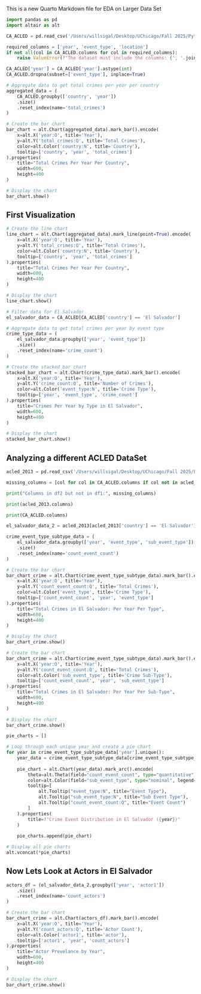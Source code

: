 This is a new Quarto Markdown file for EDA on Larger Data Set


```python
import pandas as pd
import altair as alt

CA_ACLED = pd.read_csv('/Users/willsigal/Desktop/UChicago/Fall 2025/Python Final/acled_project_data_cleaned.csv')
```


```python
required_columns = ['year', 'event_type', 'location']
if not all(col in CA_ACLED.columns for col in required_columns):
    raise ValueError(f"The dataset must include the columns: {', '.join(required_columns)}")

```


```python
CA_ACLED['year'] = CA_ACLED['year'].astype(int)
CA_ACLED.dropna(subset=['event_type'], inplace=True)

# Aggregate data to get total crimes per year per country
aggregated_data = (
    CA_ACLED.groupby(['country', 'year'])
    .size()
    .reset_index(name='total_crimes')
)

# Create the bar chart
bar_chart = alt.Chart(aggregated_data).mark_bar().encode(
    x=alt.X('year:O', title='Year'),
    y=alt.Y('total_crimes:Q', title='Total Crimes'),
    color=alt.Color('country:N', title='Country'),
    tooltip=['country', 'year', 'total_crimes']
).properties(
    title="Total Crimes Per Year Per Country",
    width=600,
    height=400
)

# Display the chart
bar_chart.show()
```

## First Visualization
```python
# Create the line chart
line_chart = alt.Chart(aggregated_data).mark_line(point=True).encode(
    x=alt.X('year:O', title='Year'),
    y=alt.Y('total_crimes:Q', title='Total Crimes'),
    color=alt.Color('country:N', title='Country'),
    tooltip=['country', 'year', 'total_crimes']
).properties(
    title="Total Crimes Per Year Per Country",
    width=600,
    height=400
)

# Display the chart
line_chart.show()
```


```python
# Filter data for El Salvador
el_salvador_data = CA_ACLED[CA_ACLED['country'] == 'El Salvador']

# Aggregate data to get total crimes per year by event type
crime_type_data = (
    el_salvador_data.groupby(['year', 'event_type'])
    .size()
    .reset_index(name='crime_count')
)

# Create the stacked bar chart
stacked_bar_chart = alt.Chart(crime_type_data).mark_bar().encode(
    x=alt.X('year:O', title='Year'),
    y=alt.Y('crime_count:Q', title='Number of Crimes'),
    color=alt.Color('event_type:N', title='Crime Type'),
    tooltip=['year', 'event_type', 'crime_count']
).properties(
    title="Crimes Per Year by Type in El Salvador",
    width=600,
    height=400
)

# Display the chart
stacked_bar_chart.show()
```

## Analyzing a different ACLED DataSet
```python
acled_2013 = pd.read_csv('/Users/willsigal/Desktop/UChicago/Fall 2025/Python Final/2013-01-01-2024-01-01-Central_America.csv')
```


```python
missing_columns = [col for col in CA_ACLED.columns if col not in acled_2013.columns]

print("Columns in df2 but not in df1:", missing_columns)
```


```python
print(acled_2013.columns)

print(CA_ACLED.columns)
```


```python
el_salvador_data_2 = acled_2013[acled_2013['country'] == 'El Salvador']

crime_event_type_subtype_data = (
    el_salvador_data.groupby(['year', 'event_type', 'sub_event_type'])
    .size()
    .reset_index(name='count_event_count')
)
```

```python
# Create the bar chart
bar_chart_crime = alt.Chart(crime_event_type_subtype_data).mark_bar().encode(
    x=alt.X('year:O', title='Year'),
    y=alt.Y('count_event_count:Q', title='Total Crimes'),
    color=alt.Color('event_type', title='Crime Type'),
    tooltip=['count_event_count', 'year', 'event_type']
).properties(
    title="Total Crimes in El Salvador: Per Year Per Type",
    width=600,
    height=400
)

# Display the chart
bar_chart_crime.show()
```


```python
# Create the bar chart
bar_chart_crime = alt.Chart(crime_event_type_subtype_data).mark_bar().encode(
    x=alt.X('year:O', title='Year'),
    y=alt.Y('count_event_count:Q', title='Total Crimes'),
    color=alt.Color('sub_event_type', title='Crime Sub-Type'),
    tooltip=['count_event_count', 'year', 'sub_event_type']
).properties(
    title="Total Crimes in El Salvador: Per Year Per Sub-Type",
    width=600,
    height=400
)

# Display the chart
bar_chart_crime.show()
```


```python
pie_charts = []

# Loop through each unique year and create a pie chart
for year in crime_event_type_subtype_data['year'].unique():
    year_data = crime_event_type_subtype_data[crime_event_type_subtype_data['year'] == year]
    
    pie_chart = alt.Chart(year_data).mark_arc().encode(
        theta=alt.Theta(field="count_event_count", type="quantitative"),
        color=alt.Color(field="sub_event_type", type="nominal", legend=alt.Legend(title="Sub Event Type")),
        tooltip=[
            alt.Tooltip("event_type:N", title="Event Type"),
            alt.Tooltip("sub_event_type:N", title="Sub Event Type"),
            alt.Tooltip("count_event_count:Q", title="Event Count")
        ]
    ).properties(
        title=f"Crime Event Distribution in El Salvador ({year})"
    )
    
    pie_charts.append(pie_chart)

# Display all pie charts
alt.vconcat(*pie_charts)
```

## Now Lets Look at Actors in El Salvador
```python
actors_df = (el_salvador_data_2.groupby(['year', 'actor1'])
    .size()
    .reset_index(name='count_actors')
)
```


```python
# Create the bar chart
bar_chart_crime = alt.Chart(actors_df).mark_bar().encode(
    x=alt.X('year:O', title='Year'),
    y=alt.Y('count_actors:Q', title='Actor Count'),
    color=alt.Color('actor1', title='actor'),
    tooltip=['actor1', 'year', 'count_actors']
).properties(
    title="Actor Prevelance by Year",
    width=600,
    height=400
)

# Display the chart
bar_chart_crime.show()
```